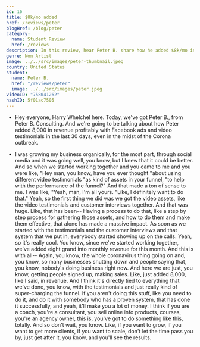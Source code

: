 ```yaml
---
id: 16
title: $8k/mo added
href: /reviews/peter
blogHref: /blog/peter
category:
  name: Student Review
  href: /reviews
description: In this review, hear Peter B. share how he added $8k/mo in sales in less than 30 days helping wedding photographers and videographers get more clients.
genre: Non Artist
image: ../../src/images/peter-thumbnail.jpeg
country: United States
student:
  name: Peter B.
  href: "/reviews/peter"
  image: ../../src/images/peter.jpeg
videoID: "758041262"
hashID: 5f01ac7505
---
```


- Hey everyone, Harry Whelchel here. Today, we've got Peter B., from Peter B. Consulting. And we're going to be talking about how Peter added 8,000 in revenue profitably with Facebook ads and video testimonials in the last 30 days, even in the midst of the Corona outbreak.

- I was growing my business organically, for the most part, through social media and it was going well, you know, but I knew that it could be better. And so when we started working together and you came to me and you were like, "Hey man, you know, have you ever thought "about using different video testimonials "as kind of assets in your funnel, "to help with the performance of the funnel?" And that made a ton of sense to me. I was like, "Yeah, man, I'm all yours. "Like, I definitely want to do that." Yeah, so the first thing we did was we got the video assets, like the video testimonials and customer interviews together. And that was huge. Like, that has been-- Having a process to do that, like a step by step process for gathering those assets, and how to do them and make them effective, that alone has made a massive impact. As soon as we started with the testimonials and the customer interviews and that system that we put in, everybody started showing up on the calls. Yeah, so it's really cool. You know, since we've started working together, we've added eight grand into monthly revenue for this month. And this is with all-- Again, you know, the whole coronavirus thing going on and, you know, so many businesses shutting down and people saying that, you know, nobody's doing business right now. And here we are just, you know, getting people signed up, making sales. Like, just added 8,000, like I said, in revenue. And I think it's directly tied to everything that we've done, you know, with the testimonials and just really kind of super-charging the funnel. If you aren't doing this stuff, like you need to do it, and do it with somebody who has a proven system, that has done it successfully, and yeah, it'll make you a lot of money. I think if you are a coach, you're a consultant, you sell online info products, courses, you're an agency owner, this is, you've got to do something like this, totally. And so don't wait, you know. Like, if you want to grow, if you want to get more clients, if you want to scale, don't let the time pass you by, just get after it, you know, and you'll see the results.

